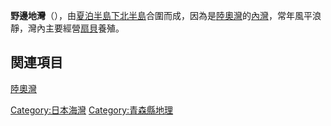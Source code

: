 {{Unreferenced|time=2022-04-21T07:51:38+00:00}}
'''野邊地灣'''（{{jpn|j=野辺地湾|hg=のへじわん|rm=Noheji wan|f=y}}），由[[夏泊半島|夏泊半島]][[下北半島|下北半島]]合圍而成，因為是[[陸奧灣|陸奧灣]]的[[內灣|內灣]]，常年風平浪靜，灣內主要經營[[扇貝|扇貝]]養殖。

== 関連項目 ==
[[陸奧灣|陸奧灣]]

{{Japan-geo-stub}}
{{DEFAULTSORT:Noheji wan}}
[[Category:日本海灣|Category:日本海灣]]
[[Category:青森縣地理|Category:青森縣地理]]